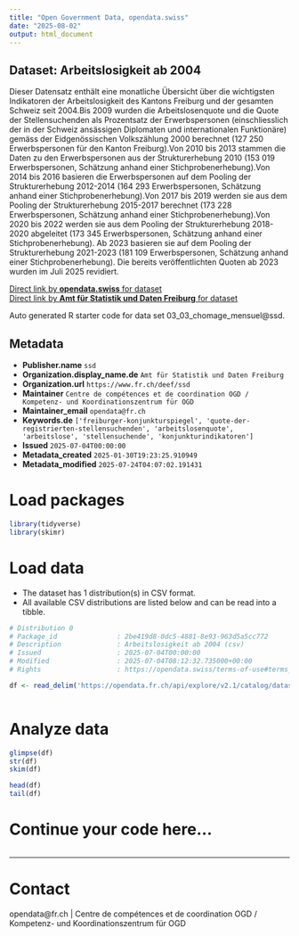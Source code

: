 ```yaml
---
title: "Open Government Data, opendata.swiss"
date: "2025-08-02"
output: html_document
---
```


## Dataset: Arbeitslosigkeit ab 2004

Dieser Datensatz enthält eine monatliche
Übersicht über die wichtigsten Indikatoren der Arbeitslosigkeit des Kantons
Freiburg und der gesamten Schweiz seit 2004.Bis 2009 wurden die Arbeitslosenquote und die
Quote der Stellensuchenden als Prozentsatz der Erwerbspersonen (einschliesslich
der in der Schweiz ansässigen Diplomaten und internationalen Funktionäre)
gemäss der Eidgenössischen Volkszählung 2000 berechnet (127 250 Erwerbspersonen
für den Kanton Freiburg).Von 2010 bis 2013 stammen die Daten zu den
Erwerbspersonen aus der Strukturerhebung 2010 (153 019 Erwerbspersonen,
Schätzung anhand einer Stichprobenerhebung).Von 2014 bis 2016 basieren die Erwerbspersonen
auf dem Pooling der Strukturerhebung 2012-2014 (164 293 Erwerbspersonen,
Schätzung anhand einer Stichprobenerhebung).Von 2017 bis 2019 werden sie aus dem Pooling
der Strukturerhebung 2015-2017 berechnet (173 228 Erwerbspersonen, Schätzung
anhand einer Stichprobenerhebung).Von 2020 bis 2022 werden sie aus dem Pooling
der Strukturerhebung 2018-2020 abgeleitet (173 345 Erwerbspersonen, Schätzung
anhand einer Stichprobenerhebung).
Ab 2023 basieren sie auf dem Pooling der
Strukturerhebung 2021-2023 (181 109 Erwerbspersonen, Schätzung anhand einer
Stichprobenerhebung). Die bereits
veröffentlichten Quoten ab 2023 wurden im Juli 2025 revidiert.

[Direct link by **opendata.swiss** for dataset](https://opendata.swiss/de/dataset/arbeitslosigkeit-ab-2004)<br>
[Direct link by **Amt für Statistik und Daten Freiburg** for dataset](https://opendata.fr.ch/explore/dataset/03_03_chomage_mensuel/)

Auto generated R starter code for data set 03_03_chomage_mensuel@ssd.

## Metadata

- **Publisher.name** `ssd`
- **Organization.display_name.de** `Amt für Statistik und Daten Freiburg`
- **Organization.url** `https://www.fr.ch/deef/ssd`
- **Maintainer** `Centre de compétences et de coordination OGD / Kompetenz- und Koordinationszentrum für OGD`
- **Maintainer_email** `opendata@fr.ch`
- **Keywords.de** `['freiburger-konjunkturspiegel', 'quote-der-registrierten-stellensuchenden', 'arbeitslosenquote', 'arbeitslose', 'stellensuchende', 'konjunkturindikatoren']`
- **Issued** `2025-07-04T00:00:00`
- **Metadata_created** `2025-01-30T19:23:25.910949`
- **Metadata_modified** `2025-07-24T04:07:02.191431`


# Load packages

```r

library(tidyverse)
library(skimr)

```

# Load data

-   The dataset has 1 distribution(s) in CSV format.
-   All available CSV distributions are listed below and can be read into a tibble.

```r

# Distribution 0
# Package_id               : 2be419d8-0dc5-4881-8e93-963d5a5cc772
# Description              : Arbeitslosigkeit ab 2004 (csv)
# Issued                   : 2025-07-04T00:00:00
# Modified                 : 2025-07-04T08:12:32.735000+00:00
# Rights                   : https://opendata.swiss/terms-of-use#terms_by

df <- read_delim('https://opendata.fr.ch/api/explore/v2.1/catalog/datasets/03_03_chomage_mensuel/exports/csv?use_labels=true')



```

# Analyze data

```r

glimpse(df)
str(df)
skim(df)

head(df)
tail(df)

```

# Continue your code here...

```r

```

------------------------------------------------------------------------

# Contact

opendata@fr.ch | Centre de compétences et de coordination OGD / Kompetenz- und Koordinationszentrum für OGD
